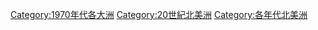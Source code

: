 {{DecadeCategoryNav|decade=1970|topic=北美洲}}

[[Category:1970年代各大洲|Category:1970年代各大洲]]
[[Category:20世紀北美洲|Category:20世紀北美洲]]
[[Category:各年代北美洲|Category:各年代北美洲]]